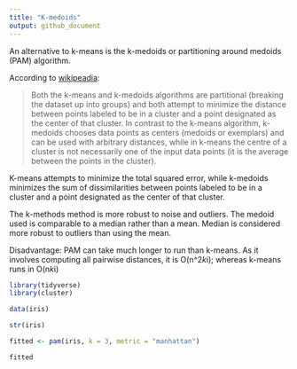```yaml
---
title: "K-medoids"
output: github_document
---
```


An alternative to k-means is the k-medoids or partitioning around medoids (PAM) algorithm.

According to [wikipeadia](https://en.wikipedia.org/wiki/K-medoids): 

> Both the k-means and k-medoids algorithms are partitional (breaking the dataset up into groups) and both attempt to minimize the distance between points labeled to be in a cluster and a point designated as the center of that cluster. In contrast to the k-means algorithm, k-medoids chooses data points as centers (medoids or exemplars) and can be used with arbitrary distances, while in k-means the centre of a cluster is not necessarily one of the input data points (it is the average between the points in the cluster).

K-means attempts to minimize the total squared error, while k-medoids minimizes the sum of dissimilarities between points labeled to be in a cluster and a point designated as the center of that cluster.

The k-methods method is more robust to noise and outliers. The medoid used is comparable to a median rather than a mean. Median is considered more robust to outliers than using the mean.

Disadvantage: PAM can take much longer to run than k-means. As it involves computing all pairwise distances, it is O(n^2*k*i); whereas k-means runs in O(n*k*i) 


```r
library(tidyverse)
library(cluster)

```



```r
data(iris)

str(iris)
```

```r
fitted <- pam(iris, k = 3, metric = "manhattan")

fitted

```




